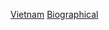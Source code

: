 {{Asbox
| image     = Flag of Vietnam.svg
| pix       = 30
| subject   = 
| qualifier = 與[[:Category:越南人|越南人物]]相關
| category  = 越南人物小作品
| tempsort  = 
| name      = Template:Vietnam-bio-stub
}}<noinclude>
[[Category:亞洲人物小作品模板|Vietnam]]
[[Category:越南小作品模板|Biographical]]
</noinclude>